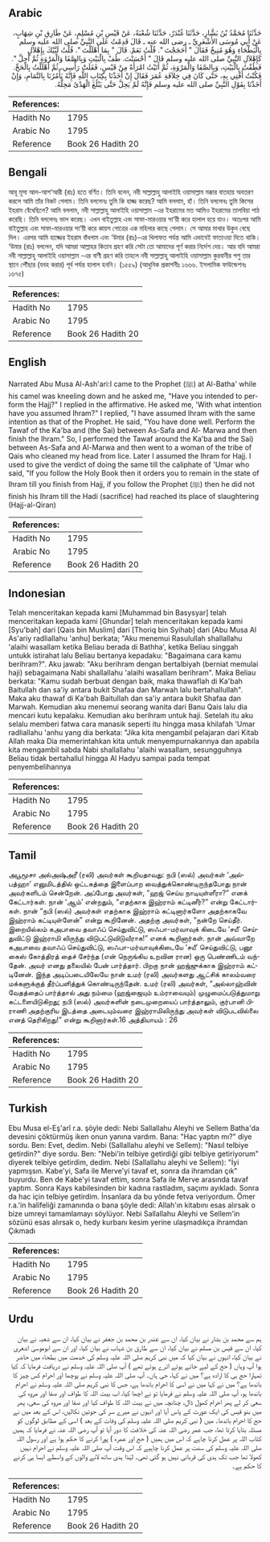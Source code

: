 ## Arabic


<div dir="rtl" lang="ar" style={{fontSize:'larger',backgroundColor:'#f8f9fa',padding:20}}>
حَدَّثَنَا مُحَمَّدُ بْنُ بَشَّارٍ، حَدَّثَنَا غُنْدَرٌ، حَدَّثَنَا شُعْبَةُ، عَنْ قَيْسِ بْنِ مُسْلِمٍ، عَنْ طَارِقِ بْنِ شِهَابٍ، عَنْ أَبِي مُوسَى الأَشْعَرِيِّ ـ رضى الله عنه ـ قَالَ قَدِمْتُ عَلَى النَّبِيِّ صلى الله عليه وسلم بِالْبَطْحَاءِ وَهُوَ مُنِيخٌ فَقَالَ ‏"‏ أَحَجَجْتَ ‏"‏‏.‏ قُلْتُ نَعَمْ‏.‏ قَالَ ‏"‏ بِمَا أَهْلَلْتَ ‏"‏‏.‏ قُلْتُ لَبَّيْكَ بِإِهْلاَلٍ كَإِهْلاَلِ النَّبِيِّ صلى الله عليه وسلم قَالَ ‏"‏ أَحْسَنْتَ‏.‏ طُفْ بِالْبَيْتِ وَبِالصَّفَا وَالْمَرْوَةِ ثُمَّ أَحِلَّ ‏"‏‏.‏ فَطُفْتُ بِالْبَيْتِ، وَبِالصَّفَا وَالْمَرْوَةِ، ثُمَّ أَتَيْتُ امْرَأَةً مِنْ قَيْسٍ، فَفَلَتْ رَأْسِي، ثُمَّ أَهْلَلْتُ بِالْحَجِّ‏.‏ فَكُنْتُ أُفْتِي بِهِ، حَتَّى كَانَ فِي خِلاَفَةِ عُمَرَ فَقَالَ إِنْ أَخَذْنَا بِكِتَابِ اللَّهِ فَإِنَّهُ يَأْمُرُنَا بِالتَّمَامِ، وَإِنْ أَخَذْنَا بِقَوْلِ النَّبِيِّ صلى الله عليه وسلم فَإِنَّهُ لَمْ يَحِلَّ حَتَّى يَبْلُغَ الْهَدْىُ مَحِلَّهُ‏.‏
</div>
<div style={{backgroundColor:'#f8f9fa',padding:20, marginBottom: 10}}><table> <thead> <tr> <th>References:</th> <th></th> </tr> </thead> <tbody><tr><td>Hadith No</td><td>1795</td></tr><tr><td>Arabic No</td><td>1795</td></tr><tr><td>Reference</td><td>Book 26 Hadith 20</td></tr></tbody></table></div>

## Bengali


<div dir="ltr" lang="bn" style={{fontSize:'larger',backgroundColor:'#f8f9fa',padding:20}}>
আবূ মূসা আল-আশ‘আরী (রাঃ) হতে বর্ণিত। তিনি বলেন, নবী সাল্লাল্লাহু আলাইহি ওয়াসাল্লাম মক্কার বাতহায় অবতরণ করলে আমি তাঁর নিকট গেলাম। তিনি বললেনঃ তুমি কি হাজ্জ করেছ? আমি বললাম, হাঁ। তিনি বললেনঃ তুমি কিসের ইহরাম বেঁধেছিলে? আমি বললাম, নবী সাল্লাল্লাহু আলাইহি ওয়াসাল্লাম -এর ইহরামের মত আমিও ইহরামের তালবিয়া পাঠ করেছি। তিনি বললেনঃ ভাল করেছ। এখন বাইতুল্লাহ এবং সাফা-মারওয়ার সা‘য়ী করে হালাল হয়ে যাও। অতঃপর আমি বাইতুল্লাহ এবং সাফা-মারওয়ার সা‘য়ী করে কায়স গোত্রের এক মহিলার কাছে গেলাম। সে আমার মাথার উকুন বেছে দিল। এরপর আমি হাজ্জের ইহরাম বাঁধলাম এবং ‘উমার (রাঃ)-এর খিলাফত পর্যন্ত আমি এভাবেই ফাতাওয়া দিতে থাকি। ‘উমার (রাঃ) বললেন, যদি আমরা আল্লাহর কিতাব গ্রহণ করি সেটা তো আমাদের পূর্ণ করার নির্দেশ দেয়। আর যদি আমরা নবী সাল্লাল্লাহু আলাইহি ওয়াসাল্লাম -এর বাণী গ্রহণ করি তাহলে নবী সাল্লাল্লাহু আলাইহি ওয়াসাল্লাম কুরবানীর পশু তার স্থানে পৌঁছার (যবহ করার) পূর্ব পর্যন্ত হালাল হননি। (১৫৫৯) (আধুনিক প্রকাশনীঃ ১৬৬৬. ইসলামিক ফাউন্ডেশনঃ ১৬৭৫)
</div>
<div style={{backgroundColor:'#f8f9fa',padding:20, marginBottom: 10}}><table> <thead> <tr> <th>References:</th> <th></th> </tr> </thead> <tbody><tr><td>Hadith No</td><td>1795</td></tr><tr><td>Arabic No</td><td>1795</td></tr><tr><td>Reference</td><td>Book 26 Hadith 20</td></tr></tbody></table></div>

## English


<div dir="ltr" lang="en" style={{fontSize:'larger',backgroundColor:'#f8f9fa',padding:20}}>
Narrated Abu Musa Al-Ash'ari:I came to the Prophet (ﷺ) at Al-Batha' while his camel was kneeling down and he asked me, "Have you intended to perform the Hajj?" I replied in the affirmative. He asked me, 'With what intention have you assumed Ihram?" I replied, "I have assumed Ihram with the same intention as that of the Prophet. He said, "You have done well. Perform the Tawaf of the Ka'ba and (the Sai) between As-Safa and Al- Marwa and then finish the Ihram." So, I performed the Tawaf around the Ka'ba and the Sai) between As-Safa and Al-Marwa and then went to a woman of the tribe of Qais who cleaned my head from lice. Later I assumed the Ihram for Hajj. I used to give the verdict of doing the same till the caliphate of 'Umar who said, "If you follow the Holy Book then it orders you to remain in the state of Ihram till you finish from Hajj, if you follow the Prophet (ﷺ) then he did not finish his Ihram till the Hadi (sacrifice) had reached its place of slaughtering (Hajj-al-Qiran)
</div>
<div style={{backgroundColor:'#f8f9fa',padding:20, marginBottom: 10}}><table> <thead> <tr> <th>References:</th> <th></th> </tr> </thead> <tbody><tr><td>Hadith No</td><td>1795</td></tr><tr><td>Arabic No</td><td>1795</td></tr><tr><td>Reference</td><td>Book 26 Hadith 20</td></tr></tbody></table></div>

## Indonesian


<div dir="ltr" lang="id" style={{fontSize:'larger',backgroundColor:'#f8f9fa',padding:20}}>
Telah menceritakan kepada kami [Muhammad bin Basysyar] telah menceritakan kepada kami [Ghundar] telah menceritakan kepada kami [Syu'bah] dari [Qais bin Muslim] dari [Thoriq bin Syihab] dari [Abu Musa Al As'ariy radliallahu 'anhu] berkata; "Aku menemui Rasulullah shallallahu 'alaihi wasallam ketika Beliau berada di Bathha', ketika Beliau singgah untukk istirahat lalu Beliau bertanya kepadaku: "Bagaimana cara kamu berihram?". Aku jawab: "Aku berihram dengan bertalbiyah (berniat memulai haji) sebagaimana Nabi shallallahu 'alaihi wasallam berihram". Maka Beliau berkata: "Kamu sudah berbuat dengan baik, maka thawaflah di Ka'bah Baitullah dan sa'iy antara bukit Shafaa dan Marwah lalu bertahallullah". Maka aku thawaf di Ka'bah Baitullah dan sa'iy antara bukit Shafaa dan Marwah. Kemudian aku menemui seorang wanita dari Banu Qais lalu dia mencari kutu kepalaku. Kemudian aku berihram untuk haji. Setelah itu aku selalu memberi fatwa cara manasik seperti itu hingga masa khilafah 'Umar radliallahu 'anhu yang dia berkata: "Jika kita mengambil pelajaran dari Kitab Allah maka Dia memerintahkan kita untuk menyempurnakannya dan apabila kita mengambil sabda Nabi shallallahu 'alaihi wasallam, sesungguhnya Beliau tidak bertahallul hingga Al Hadyu sampai pada tempat penyembelihannya
</div>
<div style={{backgroundColor:'#f8f9fa',padding:20, marginBottom: 10}}><table> <thead> <tr> <th>References:</th> <th></th> </tr> </thead> <tbody><tr><td>Hadith No</td><td>1795</td></tr><tr><td>Arabic No</td><td>1795</td></tr><tr><td>Reference</td><td>Book 26 Hadith 20</td></tr></tbody></table></div>

## Tamil


<div dir="ltr" lang="ta" style={{fontSize:'larger',backgroundColor:'#f8f9fa',padding:20}}>
அபூமூசா அல்அஷ்அரீ (ரலி) அவர்கள் கூறியதாவது: நபி (ஸல்) அவர்கள் ‘அல்பத்ஹா’ எனுமிடத்தில் ஒட்டகத்தை இளைப்பாற வைத்துக்கொண்டிருந்தபோது நான் அவர்களிடம் சென்றேன். அப்போது அவர்கள், “ஹஜ் செய்ய நாடியுள்ளீரா?” எனக் கேட்டார்கள். நான் ‘ஆம்’ என்றதும், “எதற்காக இஹ்ராம் கட்டினீர்?” என்று கேட்டார்கள். நான் “நபி (ஸல்) அவர்கள் எதற்காக இஹ்ராம் கட்டினார்களோ அதற்காகவே இஹ்ராம் கட்டியுள்ளேன்” என்று கூறினேன். அதற்கு அவர்கள், “நன்றே செய்தீர். இறையில்லம் கஅபாவை தவாஃப் செய்துவிட்டு, ஸஃபா-மர்வாவுக் கிடையே ‘சயீ’ செய்துவிட்டு இஹ்ராமி லிருந்து விடுபட்டுவிடுவீராக!” எனக் கூறினார்கள். நான் அவ்வாறே கஅபாவை தவாஃப் செய்துவிட்டு, ஸஃபா-மர்வாவுக்கிடையே ‘சயீ’ செய்துவிட்டு, பனூ கைஸ் கோத்திரத் தைச் சேர்ந்த (என் நெருங்கிய உறவின ரான) ஒரு பெண்ணிடம் வந்தேன். அவர் எனது தலையில் பேன் பார்த்தார். பிறகு நான் ஹஜ்ஜுக்காக இஹ்ராம் கட்டினேன். இந்த அடிப்படையிலேயே நான் உமர் (ரலி) அவர்களது ஆட்சிக் காலம்வரை மக்களுக்குத் தீர்ப்பளித்துக் கொண்டிருந்தேன். உமர் (ரலி) அவர்கள், “அல்லாஹ்வின் வேதத்தைப் பார்த்தால் அது நம்மை (ஹஜ்ஜையும் உம்ராவையும்) முழுமைப்படுத்துமாறு கட்டளையிடுகிறது; நபி (ஸல்) அவர்களின் நடைமுறையைப் பார்த்தாலும், குர்பானி பிராணி அதற்குரிய இடத்தை அடையும்வரை இஹ்ராமிலிருந்து அவர்கள் விடுபடவில்லை எனத் தெரிகிறது!” என்று கூறினார்கள்.16 அத்தியாயம் : 26
</div>
<div style={{backgroundColor:'#f8f9fa',padding:20, marginBottom: 10}}><table> <thead> <tr> <th>References:</th> <th></th> </tr> </thead> <tbody><tr><td>Hadith No</td><td>1795</td></tr><tr><td>Arabic No</td><td>1795</td></tr><tr><td>Reference</td><td>Book 26 Hadith 20</td></tr></tbody></table></div>

## Turkish


<div dir="ltr" lang="tr" style={{fontSize:'larger',backgroundColor:'#f8f9fa',padding:20}}>
Ebu Musa el-Eş'arî r.a. şöyle dedi: Nebi Sallallahu Aleyhi ve Sellem Batha'da devesini çöktürmüş iken onun yanına vardım. Bana: "Hac yaptın mı?" diye sordu. Ben: Evet, dedim. Nebi (Sallallahu aleyhi ve Sellem): "Nasıl telbiye getirdin?" diye sordu. Ben: "Nebi'in telbiye getirdiği gibi telbiye getiriyorum" diyerek telbiye getirdim, dedim. Nebi (Sallallahu aleyhi ve Sellem): "İyi yapmışsın. Kabe'yi, Safa ile Merve'yi tavaf et, sonra da ihramdan çık" buyurdu. Ben de Kabe'yi tavaf ettim, sonra Safa ile Merve arasında tavaf yaptım. Sonra Kays kabilesinden bir kadına rastladım, saçımı ayıkladı. Sonra da hac için telbiye getirdim. İnsanlara da bu yönde fetva veriyordum. Ömer r.a.'in halifeliği zamanında o bana şöyle dedi: Allah'ın kitabını esas alırsak o bize umreyi tamamlamayı söylüyor. Nebi Sallallahu Aleyhi ve Sellem'in sözünü esas alırsak o, hedy kurbanı kesim yerine ulaşmadıkça ihramdan Çıkmadı
</div>
<div style={{backgroundColor:'#f8f9fa',padding:20, marginBottom: 10}}><table> <thead> <tr> <th>References:</th> <th></th> </tr> </thead> <tbody><tr><td>Hadith No</td><td>1795</td></tr><tr><td>Arabic No</td><td>1795</td></tr><tr><td>Reference</td><td>Book 26 Hadith 20</td></tr></tbody></table></div>

## Urdu


<div dir="rtl" lang="ur" style={{fontSize:'larger',backgroundColor:'#f8f9fa',padding:20}}>
ہم سے محمد بن بشار نے بیان کیا، ان سے غندر بن محمد بن جعفر نے بیان کیا، ان سے شعبہ نے بیان کیا، ان سے قیس بن مسلم نے بیان کیا، ان سے طارق بن شہاب نے بیان کیا، اور ان سے ابوموسیٰ اشعری نے بیان کیا، انہوں نے بیان کیا کہ میں نبی کریم صلی اللہ علیہ وسلم کی خدمت میں بطحاء میں حاضر ہوا آپ وہاں ( حج کے لیے جاتے ہوئے اترے ہوئے تھے ) آپ صلی اللہ علیہ وسلم نے دریافت فرمایا کہ کیا تمہارا حج ہی کا ارادہ ہے؟ میں نے کہا، جی ہاں۔ آپ صلی اللہ علیہ وسلم نے پوچھا اور احرام کس چیز کا باندھا ہے؟ میں نے کہا میں نے اسی کا احرام باندھا ہے، جس کا نبی کریم صلی اللہ علیہ وسلم نے احرام باندھا ہو، آپ صلی اللہ علیہ وسلم نے فرمایا تو نے اچھا کیا، اب بیت اللہ کا طواف اور صفا اور مروہ کی سعی کر لے پھر احرام کھول ڈال، چنانچہ میں نے بیت اللہ کا طواف کیا اور صفا اور مروہ کی سعی، پھر میں بنو قیس کی ایک عورت کے پاس آیا اور انہوں نے میرے سر کی جوئیں نکالیں، اس کے بعد میں نے حج کا احرام باندھا۔ میں ( نبی کریم صلی اللہ علیہ وسلم کی وفات کے بعد ) اسی کے مطابق لوگوں کو مسئلہ بتایا کرتا تھا، جب عمر رضی اللہ عنہ کی خلافت کا دور آیا تو آپ رضی اللہ عنہ نے فرمایا کہ ہمیں کتاب اللہ پر عمل کرنا چاہے کہ اس میں ہمیں ( حج اور عمرہ ) پورا کرنے کا حکم ہوا ہے اور رسول اللہ صلی اللہ علیہ وسلم کی سنت پر عمل کرنا چاہیے کہ اس وقت آپ صلی اللہ علیہ وسلم نے احرام نہیں کھولا تھا جب تک ہدی کی قربانی نہیں ہو گئی تھی۔ لہٰذا ہدی ساتھ لانے والوں کے واسطے ایسا ہی کرنے کا حکم ہے۔
</div>
<div style={{backgroundColor:'#f8f9fa',padding:20, marginBottom: 10}}><table> <thead> <tr> <th>References:</th> <th></th> </tr> </thead> <tbody><tr><td>Hadith No</td><td>1795</td></tr><tr><td>Arabic No</td><td>1795</td></tr><tr><td>Reference</td><td>Book 26 Hadith 20</td></tr></tbody></table></div>